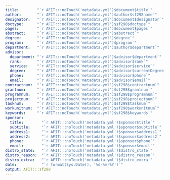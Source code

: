 ```yaml
---
title:        "`r AFIT:::noTouch('metadata.yml')$document$title`"
author:       "`r AFIT:::noTouch('metadata.yml')$author$sf298name`"
designator:   "`r AFIT:::noTouch('metadata.yml')$document$designator`"
doctype:      "`r AFIT:::noTouch('metadata.yml')$sf298$doctype`"
pages:        "`r AFIT:::noTouch('metadata.yml')$document$pages`"
abstract:     "`r AFIT:::noTouch('metadata.yml')$abstract`"
degree:       "`r AFIT:::noTouch('metadata.yml')$degree`"
program:      "`r AFIT:::noTouch('metadata.yml')$program`"
department:   "`r AFIT:::noTouch('metadata.yml')$author$department`"
advisor:
  department: "`r AFIT:::noTouch('metadata.yml')$advisor$department`"
  rank:       "`r AFIT:::noTouch('metadata.yml')$advisor$rank`"
  service:    "`r AFIT:::noTouch('metadata.yml')$advisor$service`"
  degree:     "`r AFIT:::noTouch('metadata.yml')$advisor$currentDegree`"
  phone:      "`r AFIT:::noTouch('metadata.yml')$advisor$phone`"
  email:      "`r AFIT:::noTouch('metadata.yml')$advisor$email`"
contractnum:  "`r AFIT:::noTouch('metadata.yml')$sf298$contractnum`"
grantnum:     "`r AFIT:::noTouch('metadata.yml')$sf298$grantnum`"
programnum:   "`r AFIT:::noTouch('metadata.yml')$sf298$programnum`"
projectnum:   "`r AFIT:::noTouch('metadata.yml')$sf298$projectnum`"
tasknum:      "`r AFIT:::noTouch('metadata.yml')$sf298$tasknum`"
workunitnum:  "`r AFIT:::noTouch('metadata.yml')$sf298$workunitnum`"
keywords:     "`r AFIT:::noTouch('metadata.yml')$sf298$keywords`"
sponsor:
  title:        "`r AFIT:::noTouch('metadata.yml')$sponsor$title`"
  subtitle:     "`r AFIT:::noTouch('metadata.yml')$sponsor$subtitle`"
  address1:     "`r AFIT:::noTouch('metadata.yml')$sponsor$address1`"
  address2:     "`r AFIT:::noTouch('metadata.yml')$sponsor$address2`"
  phone:        "`r AFIT:::noTouch('metadata.yml')$sponsor$phone`"
  email:        "`r AFIT:::noTouch('metadata.yml')$sponsor$email`"
distro_state:   "`r AFIT:::noTouch('metadata.yml')$distro_state`"
distro_reason:  "`r AFIT:::noTouch('metadata.yml')$distro_reason`"
distro_extra:   "`r AFIT:::noTouch('metadata.yml')$distro_extra`"
date:           "`r format(Sys.Date(), '%d-%m-%Y')`"
output: AFIT:::sf298
---
```

